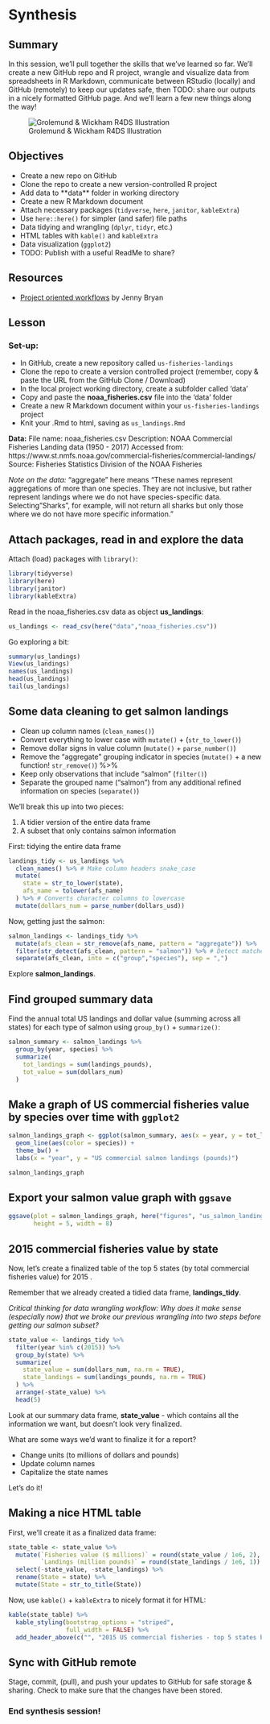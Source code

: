 # Synthesis {#synthesis}

## Summary

In this session, we'll pull together the skills that we've learned so far. We'll create a new GitHub repo and R project, wrangle and visualize data from spreadsheets in R Markdown, communicate between RStudio (locally) and GitHub (remotely) to keep our updates safe, then TODO: share our outputs in a nicely formatted GitHub page. And we'll learn a few new things along the way! 

![Grolemund & Wickham R4DS Illustration](img/r4ds_data-science.png)

## Objectives

- Create a new repo on GitHub
- Clone the repo to create a new version-controlled R project 
- Add data to **data\** folder in working directory
- Create a new R Markdown document 
- Attach necessary packages (`tidyverse`, `here`, `janitor`, `kableExtra`)
- Use `here::here()` for simpler (and safer) file paths
- Data tidying and wrangling (`dplyr`, `tidyr`, etc.)
- HTML tables with `kable()` and `kableExtra`
- Data visualization (`ggplot2`)
- TODO: Publish with a useful ReadMe to share? 

## Resources

- [Project oriented workflows](https://www.tidyverse.org/blog/2017/12/workflow-vs-script/) by Jenny Bryan

## Lesson

### Set-up:

- In GitHub, create a new repository called `us-fisheries-landings`
- Clone the repo to create a version controlled project (remember, copy & paste the URL from the GitHub Clone / Download)
- In the local project working directory, create a subfolder called 'data'
- Copy and paste the **noaa_fisheries.csv** file into the 'data' folder
- Create a new R Markdown document within your `us-fisheries-landings` project
- Knit your .Rmd to html, saving as `us_landings.Rmd`

**Data:**
File name: noaa_fisheries.csv
Description: NOAA Commercial Fisheries Landing data (1950 - 2017)
Accessed from: https://www.st.nmfs.noaa.gov/commercial-fisheries/commercial-landings/
Source: Fisheries Statistics Division of the NOAA Fisheries

*Note on the data:* "aggregate" here means "These names represent aggregations of more than one species. They are not inclusive, but rather represent landings where we do not have species-specific data. Selecting "Sharks", for example, will not return all sharks but only those where we do not have more specific information."

## Attach packages, read in and explore the data

Attach (load) packages with `library()`:

```r

library(tidyverse)
library(here)  
library(janitor) 
library(kableExtra)

```

Read in the noaa_fisheries.csv data as object **us_landings**:

```r
us_landings <- read_csv(here("data","noaa_fisheries.csv"))
```

Go exploring a bit:
```r
summary(us_landings)
View(us_landings)
names(us_landings)
head(us_landings)
tail(us_landings)
```

## Some data cleaning to get salmon landings

- Clean up column names (`clean_names()`)
- Convert everything to lower case with `mutate()` + (`str_to_lower()`)
- Remove dollar signs in value column (`mutate()` + `parse_number()`)
- Remove the "aggregate" grouping indicator in species (`mutate()` + a new function! `str_remove()`) %>% 
- Keep only observations that include "salmon" (`filter()`)
- Separate the grouped name ("salmon") from any additional refined information on species (`separate()`)

We'll break this up into two pieces:

1. A tidier version of the entire data frame
2. A subset that only contains salmon information

First: tidying the entire data frame
```r
landings_tidy <- us_landings %>% 
  clean_names() %>% # Make column headers snake_case
  mutate(
    state = str_to_lower(state),
    afs_name = tolower(afs_name)
  ) %>% # Converts character columns to lowercase
  mutate(dollars_num = parse_number(dollars_usd))
```

Now, getting just the salmon:
```r
salmon_landings <- landings_tidy %>% 
  mutate(afs_clean = str_remove(afs_name, pattern = "aggregate")) %>% 
  filter(str_detect(afs_clean, pattern = "salmon")) %>% # Detect matches for crab
  separate(afs_clean, into = c("group","species"), sep = ",")

```

Explore **salmon_landings**. 

## Find grouped summary data

Find the annual total US landings and dollar value (summing across all states) for each type of salmon using `group_by()` + `summarize()`:

```r

salmon_summary <- salmon_landings %>% 
  group_by(year, species) %>% 
  summarize(
    tot_landings = sum(landings_pounds),
    tot_value = sum(dollars_num)
  )

```

## Make a graph of US commercial fisheries value by species over time with `ggplot2`

```r
salmon_landings_graph <- ggplot(salmon_summary, aes(x = year, y = tot_landings, group = species)) +
  geom_line(aes(color = species)) +
  theme_bw() +
  labs(x = "year", y = "US commercial salmon landings (pounds)")

salmon_landings_graph
```

## Export your salmon value graph with `ggsave`

```r
ggsave(plot = salmon_landings_graph, here("figures", "us_salmon_landings.png"),
       height = 5, width = 8)
```

## 2015 commercial fisheries value by state

Now, let's create a finalized table of the top 5 states (by total commercial fisheries value) for 2015 .

Remember that we already created a tidied data frame, **landings_tidy**. 

*Critical thinking for data wrangling workflow: Why does it make sense (especially now) that we broke our previous wrangling into two steps before getting our salmon subset?* 

```r
state_value <- landings_tidy %>% 
  filter(year %in% c(2015)) %>% 
  group_by(state) %>% 
  summarize(
    state_value = sum(dollars_num, na.rm = TRUE),
    state_landings = sum(landings_pounds, na.rm = TRUE)
  ) %>% 
  arrange(-state_value) %>% 
  head(5)
```

Look at our summary data frame, **state_value** - which contains all the information we want, but doesn't look very finalized. 

What are some ways we'd want to finalize it for a report? 

- Change units (to millions of dollars and pounds)
- Update column names
- Capitalize the state names

Let's do it! 

## Making a nice HTML table

First, we'll create it as a finalized data frame:
```r
state_table <- state_value %>% 
  mutate(`Fisheries value ($ millions)` = round(state_value / 1e6, 2),
         `Landings (million pounds)` = round(state_landings / 1e6, 1)) %>% 
  select(-state_value, -state_landings) %>% 
  rename(State = state) %>% 
  mutate(State = str_to_title(State))
```

Now, use `kable()` + `kableExtra` to nicely format it for HTML:
```r
kable(state_table) %>% 
  kable_styling(bootstrap_options = "striped", 
                full_width = FALSE) %>% 
  add_header_above(c("", "2015 US commercial fisheries - top 5 states by value" = 2))
```

## Sync with GitHub remote

Stage, commit, (pull), and push your updates to GitHub for safe storage & sharing. Check to make sure that the changes have been stored. 

### End synthesis session!

